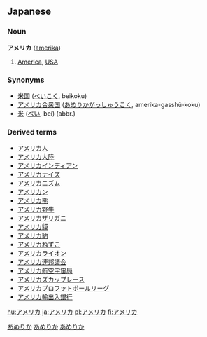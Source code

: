 == Japanese ==
===Noun===
'''アメリカ''' ([[amerika]])
# [[America]], [[USA]]


===Synonyms===
* [[米国]] ([[べいこく]], beikoku)
* [[アメリカ合衆国]] ([[あめりかがっしゅうこく]], amerika-gasshū-koku)
* [[米]] ([[べい]], bei) (abbr.)


===Derived terms===
*[[アメリカ人]]
*[[アメリカ大陸]]
*[[アメリカインディアン]]
*[[アメリカナイズ]]
*[[アメリカニズム]]
*[[アメリカン]]
*[[アメリカ熊]]
*[[アメリカ野牛]]
*[[アメリカザリガニ]]
*[[アメリカ貘]]
*[[アメリカ豹]]
*[[アメリカねずこ]]
*[[アメリカライオン]]
*[[アメリカ連邦議会]]
*[[アメリカ航空宇宙局]]
*[[アメリカズカップレース]]
*[[アメリカプロフットボールリーグ]]
*[[アメリカ輸出入銀行]]

[[Category:Japanese language|あめりか]]
[[Category:Japanese nouns|あめりか]]
[[Category:Japanese proper nouns|あめりか]]

[[hu:アメリカ]]
[[ja:アメリカ]]
[[pl:アメリカ]]
[[fi:アメリカ]]
